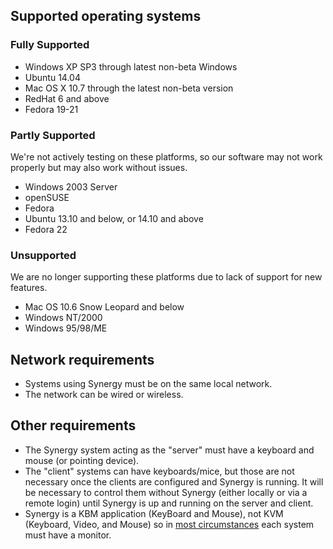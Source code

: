 ==Supported operating systems==

===Fully Supported===

* Windows XP SP3 through latest non-beta Windows
* Ubuntu 14.04
* Mac OS X 10.7 through the latest non-beta version
* RedHat 6 and above
* Fedora 19-21

===Partly Supported===

We're not actively testing on these platforms, so our software may not work properly but may also work without issues.

* Windows 2003 Server
* openSUSE
* Fedora
* Ubuntu 13.10 and below, or 14.10 and above
* Fedora 22

===Unsupported===

We are no longer supporting these platforms due to lack of support for new features.

* Mac OS 10.6 Snow Leopard and below
* Windows NT/2000
* Windows 95/98/ME

==Network requirements==

* Systems using Synergy must be on the same local network.
* The network can be wired or wireless.

==Other requirements==

* The Synergy system acting as the "server" must have a keyboard and mouse (or pointing device).
* The "client" systems can have keyboards/mice, but those are not necessary once the clients are configured and Synergy is running. It will be necessary to control them without Synergy (either locally or via a remote login) until Synergy is up and running on the server and client.
* Synergy is a KBM application (KeyBoard and Mouse), not KVM (Keyboard, Video, and Mouse) so in [[Use as a KVM|most circumstances]] each system must have a monitor.